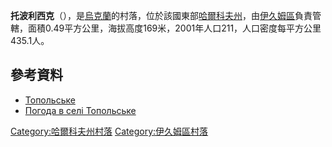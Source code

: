 {{coord|49|7|50|N|37|14|1|E|scale:100000_region:UA|display=title}}

'''托波利西克'''（{{lang-uk|Топольське}}），是[[烏克蘭|烏克蘭]]的村落，位於該國東部[[哈爾科夫州|哈爾科夫州]]，由[[伊久姆區|伊久姆區]]負責管轄，面積0.49平方公里，海拔高度169米，2001年人口211，人口密度每平方公里435.1人。

==參考資料==
*[http://w1.c1.rada.gov.ua/pls/z7502/A005?rdat1=09.01.2009&rf7571=33285 Топольське]{{dead link|date=2018年3月 |bot=InternetArchiveBot |fix-attempted=yes }}
* [http://weather.in.ua/ua/har'kovskaja/26316 Погода в селі Топольське] {{Wayback|url=http://weather.in.ua/ua/har'kovskaja/26316 |date=20160323034822 }}

{{DEFAULTSORT:Топольське}}
[[Category:哈爾科夫州村落|Category:哈爾科夫州村落]]
[[Category:伊久姆區村落|Category:伊久姆區村落]]


{{Kharkiv-geo-stub}}